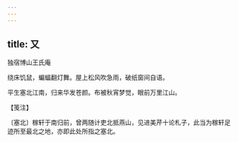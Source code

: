 ```yaml
---
---
---
```

title: 又
---



独宿博山王氏庵





绕床饥鼠，蝙蝠翻灯舞。屋上松风吹急雨，破纸窗间自语。

平生塞北江南，归来华发苍颜。布被秋宵梦觉，眼前万里江山。





【笺注】


〔塞北〕稼轩于南归前，曾两随计吏北抵燕山，见进美芹十论札子，此当为稼轩足迹所至最北之地，亦即此处所指之塞北。